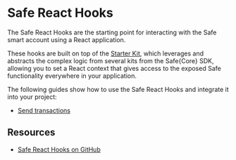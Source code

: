 
# Safe React Hooks

The Safe React Hooks are the starting point for interacting with the Safe smart account using a React application.

These hooks are built on top of the [Starter Kit](./starter-kit.mdx), which leverages and abstracts the complex logic from several kits from the Safe\{Core\} SDK, allowing you to set a React context that gives access to the exposed Safe functionality everywhere in your application. 

<Grid item mt={3}>
  <CustomCard
    title={'@safe-global/safe-react-hooks'}
    description={''}
    url={'https://www.npmjs.com/package/@safe-global/safe-react-hooks'}
  />
</Grid>

The following guides show how to use the Safe React Hooks and integrate it into your project:
- [Send transactions](./react-hooks/guides/send-transactions)

## Resources

- [Safe React Hooks on GitHub](https://github.com/safe-global/safe-react-hooks)
